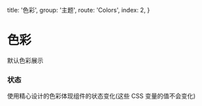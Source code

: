   title: '色彩',
  group: '主题',
  route: 'Colors',
  index: 2,
}

# 色彩

默认色彩展示

<fe-CodeShow
  title="默认的"
  name="ex-colors-default"
  desc="你可以在任意处使用这些 CSS 变量。 (这些 CSS 变量的值会随着主题变化而改变)"
  hiddenCode
/>

### 状态

使用精心设计的色彩体现组件的状态变化(这些 CSS 变量的值不会变化)

<fe-CodeShow
  title="成功"
  name="ex-colors-success"
  hiddenCode
/>

<fe-CodeShow
  title="警告"
  name="ex-colors-warning"
  hiddenCode
/>

<fe-CodeShow
  title="错误的"
  name="ex-colors-error"
  hiddenCode
/>

<fe-CodeShow
  title="高亮"
  name="ex-colors-light"
  hiddenCode
/>
